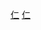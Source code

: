 {{鐵道路線|
| 模板名稱 =仁川都市铁道1号线
| 名稱 = [[仁川都市铁道1号线]]
| 代表色 = {{韓國鐵道路線色|IM|1}}
| 背景顏色 = #ECECFF
| 車站列表 = [[桂阳站|桂阳]] - [[橘岘站|橘岘]] - [[朴村站|朴村]] - [[林鹤站|林鹤]] - [[桂山站|桂山]] - [[京仁教育大學站|京仁教育大學]] - [[鹊田站|鹊田]] - [[葛山站 (仁川)|葛山]] - [[富平区厅站|富平区厅]] - [[富平市场站|富平市场]] - [[富平站 (韩国)|富平]] - [[东树站|东树]] - [[富平三岔路口站|富平三岔路口]] - [[间石五岔路口站|间石五岔路口]] - [[仁川市厅站|仁川市厅]] - [[艺术会馆站|艺术会馆]] - [[仁川客运站]] - [[文鶴體育場站|文鶴體育場]] - [[仙鹤站|仙鹤]] - [[新延寿站|新延寿]] - [[源仁斋站|源仁斋]] - [[东春站|东春]] - [[东幕站 (仁川)|东幕]] - [[大学城站 (仁川)|大学城]] - [[科技公园站|科技公园]] - [[知识信息园区站|知识信息园区]] - [[仁川大學站|仁川大學]] - [[中央公園站 (韓國)|中央公园]] - [[国际业务园区站|国际业务园区]] - [[松島月光慶典公園站|松島月光慶典公園]]
}}<noinclude>
[[Category:韓國首都圈電鐵路線模板|仁]]
[[Category:韓國铁路模板|仁]]
</noinclude>